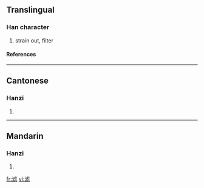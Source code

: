 {{see|濾}}

==Translingual==
===Han character===
{{Han char|rn=85|rad=水|as=10|sn=13|four=|canj=水卜心心 (EYPP), X水卜心心 (XEYPP)}}
# strain out, filter
====References====
{{Han ref|kx=0643.241|hdz=31698.010|uh=6EE4|ud=28388}}

----
==Cantonese==
===Hanzi===
{{yue-hanzi|jyut=|y=leui6}}
# {{defn|Cantonese}}

----
==Mandarin==
===Hanzi===
{{cmn-hanzi|tra=濾|pin=[[lǜ]] ([[lü4]])|wg=lü<sup>4</sup>}}
# {{defn|Mandarin}}

[[fr:滤]]
[[vi:滤]]